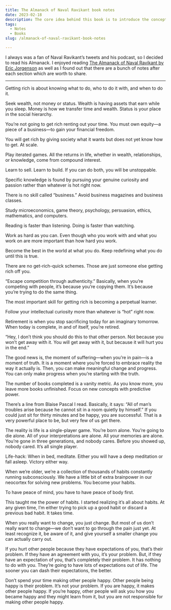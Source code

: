 ```yaml
---
title: The Almanack of Naval Ravikant book notes
date: 2023-02-18
description: The core idea behind this book is to introduce the concept of the Hook Model (Trigger, Action, Variable Reward, Investment).
tags:
  - Notes
  - Books
slug: /almanack-of-naval-ravikant-book-notes

---
```


I always was a fan of Naval Ravikant’s tweets and his podcast, so I decided to read his Almanack. I enjoyed reading [The Almanack of Naval Ravikant by Eric Jorgenson](https://www.goodreads.com/book/show/55148500-the-almanack-of-naval-ravikant) as well as I found out that there are a bunch of notes after each section which are worth to share.

---

Getting rich is about knowing what to do, who to do it with, and when to do it.

Seek wealth, not money or status. Wealth is having assets that earn while you sleep. Money is how we transfer time and wealth. Status is your place in the social hierarchy.

You’re not going to get rich renting out your time. You must own equity—a piece of a business—to gain your financial freedom.

You will get rich by giving society what it wants but does not yet know how to get. At scale.

Play iterated games. All the returns in life, whether in wealth, relationships, or knowledge, come from compound interest.

Learn to sell. Learn to build. If you can do both, you will be unstoppable.

Specific knowledge is found by pursuing your genuine curiosity and passion rather than whatever is hot right now.

There is no skill called “business.” Avoid business magazines and business classes.

Study microeconomics, game theory, psychology, persuasion, ethics, mathematics, and computers.

Reading is faster than listening. Doing is faster than watching.

Work as hard as you can. Even though who you work with and what you work on are more important than how hard you work.

Become the best in the world at what you do. Keep redefining what you do until this is true.

There are no get-rich-quick schemes. Those are just someone else getting rich off you.

“Escape competition through authenticity.” Basically, when you’re competing with people, it’s because you’re copying them. It’s because you’re trying to do the same thing.

The most important skill for getting rich is becoming a perpetual learner.

Follow your intellectual curiosity more than whatever is “hot” right now.

Retirement is when you stop sacrificing today for an imaginary tomorrow. When today is complete, in and of itself, you’re retired.

“Hey, I don’t think you should do this to that other person. Not because you won’t get away with it. You will get away with it, but because it will hurt you in the end.”

The good news is, the moment of suffering—when you’re in pain—is a moment of truth. It is a moment where you’re forced to embrace reality the way it actually is. Then, you can make meaningful change and progress. You can only make progress when you’re starting with the truth.

The number of books completed is a vanity metric. As you know more, you leave more books unfinished. Focus on new concepts with predictive power.

There’s a line from Blaise Pascal I read. Basically, it says: “All of man’s troubles arise because he cannot sit in a room quietly by himself.” If you could just sit for thirty minutes and be happy, you are successful. That is a very powerful place to be, but very few of us get there.

The reality is life is a single-player game. You’re born alone. You’re going to die alone. All of your interpretations are alone. All your memories are alone. You’re gone in three generations, and nobody cares. Before you showed up, nobody cared. It’s all single player.

Life-hack: When in bed, meditate. Either you will have a deep meditation or fall asleep. Victory either way.

When we’re older, we’re a collection of thousands of habits constantly running subconsciously. We have a little bit of extra brainpower in our neocortex for solving new problems. You become your habits.

To have peace of mind, you have to have peace of body first.

This taught me the power of habits. I started realizing it’s all about habits. At any given time, I’m either trying to pick up a good habit or discard a previous bad habit. It takes time.

When you really want to change, you just change. But most of us don’t really want to change—we don’t want to go through the pain just yet. At least recognize it, be aware of it, and give yourself a smaller change you can actually carry out.

If you hurt other people because they have expectations of you, that’s their problem. If they have an agreement with you, it’s your problem. But, if they have an expectation of you, that’s completely their problem. It has nothing to do with you. They’re going to have lots of expectations out of life. The sooner you can dash their expectations, the better.

Don’t spend your time making other people happy. Other people being happy is their problem. It’s not your problem. If you are happy, it makes other people happy. If you’re happy, other people will ask you how you became happy and they might learn from it, but you are not responsible for making other people happy.
